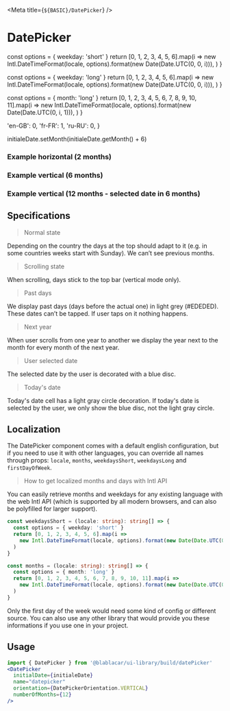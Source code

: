 

<Meta title={`${BASIC}/DatePicker`} />

# **DatePicker**

  const options = { weekday: 'short' }
  return [0, 1, 2, 3, 4, 5, 6].map(i =>
    new Intl.DateTimeFormat(locale, options).format(new Date(Date.UTC(0, 0, i))),
  )
}

  const options = { weekday: 'long' }
  return [0, 1, 2, 3, 4, 5, 6].map(i =>
    new Intl.DateTimeFormat(locale, options).format(new Date(Date.UTC(0, 0, i))),
  )
}

  const options = { month: 'long' }
  return [0, 1, 2, 3, 4, 5, 6, 7, 8, 9, 10, 11].map(i =>
    new Intl.DateTimeFormat(locale, options).format(new Date(Date.UTC(0, i, 1))),
  )
}

  'en-GB': 0,
  'fr-FR': 1,
  'ru-RU': 0,
}


initialeDate.setMonth(initialeDate.getMonth() + 6)

<Canvas>
  <Story name="Default">
    <DatePicker
      initialDate={new Date()}
      name="datepicker"
      orientation={DatePickerOrientation.HORIZONTAL}
      locale="fr-FR"
      weekdaysShort={weekdaysShort('fr-FR')}
      weekdaysLong={weekdaysLong('fr-FR')}
      months={months('fr-FR')}
      firstDayOfWeek={firstDayOfWeek['fr-FR']}
      numberOfMonths="1"
      stickyPositionTop="0"
    />
  </Story>
</Canvas>

### Example horizontal (2 months)

<Canvas>
  <Story name="example horizontal (2 months)">
    <DatePicker
      initialDate={new Date()}
      name="datepicker"
      orientation={DatePickerOrientation.HORIZONTAL}
      numberOfMonths={2}
    />
  </Story>
</Canvas>

### Example vertical (6 months)

<Canvas>
  <Story name="example vertical (6 months)">
    <DatePicker
      initialDate={new Date()}
      name="datepicker"
      orientation={DatePickerOrientation.VERTICAL}
      numberOfMonths={6}
    />
  </Story>
</Canvas>

### Example vertical (12 months - selected date in 6 months)

<Canvas>
  <Story name="example vertical (12 months - selected date in 6 months)">
    <DatePicker
      initialDate={initialeDate}
      name="datepicker"
      orientation={DatePickerOrientation.VERTICAL}
      numberOfMonths={12}
    />
  </Story>
</Canvas>

## Specifications

> Normal state

Depending on the country the days at the top should adapt to it (e.g. in some countries weeks start with Sunday).
We can’t see previous months.

> Scrolling state

When scrolling, days stick to the top bar (vertical mode only).

> Past days

We display past days (days before the actual one) in light grey (#EDEDED). These dates can’t be tapped. If user taps on it nothing happens.

> Next year

When user scrolls from one year to another we display the year next to the month for every month of the next year.

> User selected date

The selected date by the user is decorated with a blue disc.

> Today's date

Today's date cell has a light gray circle decoration.
If today's date is selected by the user, we only show the blue disc, not the light gray circle.

## Localization

The DatePicker component comes with a default english configuration, but if you need to use it with other languages, you can override all names through props: `locale`, `months`, `weekdaysShort`, `weekdaysLong` and `firstDayOfWeek`.

> How to get localized months and days with Intl API

You can easily retrieve months and weekdays for any existing language with the web Intl API (which is supported by all modern browsers, and can also be polyfilled for larger support).

```ts
const weekdaysShort = (locale: string): string[] => {
  const options = { weekday: 'short' }
  return [0, 1, 2, 3, 4, 5, 6].map(i =>
    new Intl.DateTimeFormat(locale, options).format(new Date(Date.UTC(0, 0, i))),
  )
}

const months = (locale: string): string[] => {
  const options = { month: 'long' }
  return [0, 1, 2, 3, 4, 5, 6, 7, 8, 9, 10, 11].map(i =>
    new Intl.DateTimeFormat(locale, options).format(new Date(Date.UTC(0, i, 1))),
  )
}
```

Only the first day of the week would need some kind of config or different source. You can also use any other library that would provide you these informations if you use one in your project.

## Usage

```jsx
import { DatePicker } from '@blablacar/ui-library/build/datePicker'
<DatePicker
  initialDate={initialeDate}
  name="datepicker"
  orientation={DatePickerOrientation.VERTICAL}
  numberOfMonths={12}
/>
```

<ArgsTable of={DatePicker} />

